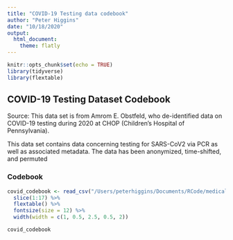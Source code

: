 ```yaml
---
title: "COVID-19 Testing data codebook"
author: "Peter Higgins"
date: "10/18/2020"
output: 
  html_document:
    theme: flatly
---
```


```r
knitr::opts_chunk$set(echo = TRUE)
library(tidyverse)
library(flextable)
```


## COVID-19 Testing Dataset Codebook

Source: This data set is from Amrom E. Obstfeld, who de-identified data on COVID-19 testing during 2020 at CHOP (Children's Hospital of Pennsylvania).

This data set contains data concerning testing for SARS-CoV2 via PCR as well as associated metadata. The data has been anonymized, time-shifted, and permuted

### Codebook

```r
covid_codebook <- read_csv("/Users/peterhiggins/Documents/RCode/medicaldata/data-raw/covid_testing_code_book.csv") %>% 
  slice(1:17) %>% 
  flextable() %>% 
  fontsize(size = 12) %>% 
  width(width = c(1, 0.5, 2.5, 0.5, 2))

covid_codebook

```


